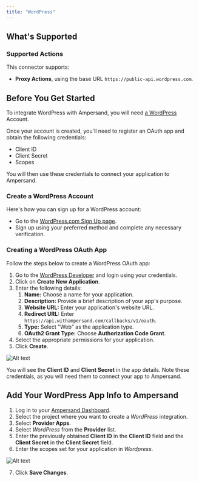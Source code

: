 ```yaml
---
title: "WordPress"
---
```


## What's Supported

### Supported Actions
This connector supports:
* **Proxy Actions**, using the base URL `https://public-api.wordpress.com`.

## Before You Get Started

To integrate WordPress with Ampersand, you will need [a WordPress](https://wordpress.com/home/mywebsite4128.wordpress.com) Account.

Once your account is created, you'll need to register an OAuth app and obtain the following credentials:
* Client ID
* Client Secret
* Scopes

You will then use these credentials to connect your application to Ampersand.

### Create a WordPress Account

Here's how you can sign up for a WordPress account:
* Go to the [WordPress.com Sign Up page](https://wordpress.com/start/user-social?ref=logged-out-homepage-lp).
* Sign up using your preferred method and complete any necessary verification.

### Creating a WordPress OAuth App

Follow the steps below to create a WordPress OAuth app:

1. Go to the [WordPress Developer](https://developer.wordpress.com/apps/) and login using your credentials.
2. Click on **Create New Application**.
3. Enter the following details:
   1. **Name:** Choose a name for your application.
   2. **Description:** Provide a brief description of your app's purpose.
   3. **Website URL:** Enter your application's website URL.
   4. **Redirect URL:** Enter `https://api.withampersand.com/callbacks/v1/oauth`.
   5. **Type:** Select "Web" as the application type.
   6. **OAuth2 Grant Type:** Choose **Authorization Code Grant**.
4. Select the appropriate permissions for your application.
5. Click **Create**.

![Alt text](/images/provider-guides/wordpress.gif)

You will see the **Client ID** and **Client Secret** in the app details. Note these credentials, as you will need them to connect your app to Ampersand.

## Add Your WordPress App Info to Ampersand

1. Log in to your [Ampersand Dashboard](https://dashboard.withampersand.com).
2. Select the project where you want to create a *WordPress* integration.
3. Select **Provider Apps**.
4. Select *WordPress* from the **Provider** list.
5. Enter the previously obtained **Client ID** in the **Client ID** field and the **Client Secret** in the **Client Secret** field.
6. Enter the scopes set for your application in _Wordpress_.

![Alt text](/images/provider-guides/wordpress1.gif)

7. Click **Save Changes**.